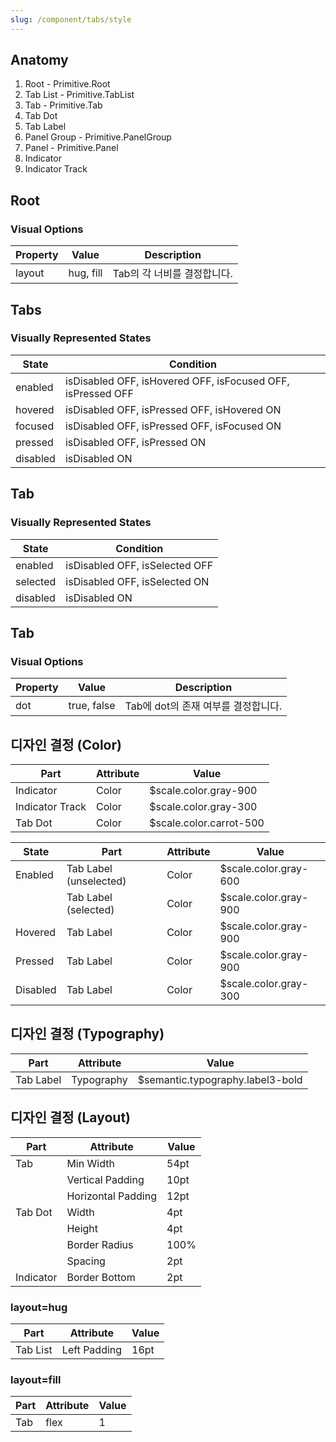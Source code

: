 ```yaml
---
slug: /component/tabs/style
---
```


## Anatomy

1. Root - Primitive.Root
2. Tab List - Primitive.TabList
3. Tab - Primitive.Tab
4. Tab Dot
5. Tab Label
6. Panel Group - Primitive.PanelGroup
7. Panel - Primitive.Panel
8. Indicator
9. Indicator Track

## Root

### Visual Options

| Property | Value     | Description                 |
| -------- | --------- | --------------------------- |
| layout   | hug, fill | Tab의 각 너비를 결정합니다. |

## Tabs

### Visually Represented States

| State    | Condition                                                   |
| -------- | ----------------------------------------------------------- |
| enabled  | isDisabled OFF, isHovered OFF, isFocused OFF, isPressed OFF |
| hovered  | isDisabled OFF, isPressed OFF, isHovered ON                 |
| focused  | isDisabled OFF, isPressed OFF, isFocused ON                 |
| pressed  | isDisabled OFF, isPressed ON                                |
| disabled | isDisabled ON                                               |

## Tab

### Visually Represented States

| State    | Condition                      |
| -------- | ------------------------------ |
| enabled  | isDisabled OFF, isSelected OFF |
| selected | isDisabled OFF, isSelected ON  |
| disabled | isDisabled ON                  |

## Tab

### Visual Options

| Property | Value       | Description                         |
| -------- | ----------- | ----------------------------------- |
| dot      | true, false | Tab에 dot의 존재 여부를 결정합니다. |

## 디자인 결정 (Color)

| Part            | Attribute | Value                   |
| --------------- | --------- | ----------------------- |
| Indicator       | Color     | $scale.color.gray-900   |
| Indicator Track | Color     | $scale.color.gray-300   |
| Tab Dot         | Color     | $scale.color.carrot-500 |

| State    | Part                   | Attribute | Value                 |
| -------- | ---------------------- | --------- | --------------------- |
| Enabled  | Tab Label (unselected) | Color     | $scale.color.gray-600 |
|          | Tab Label (selected)   | Color     | $scale.color.gray-900 |
| Hovered  | Tab Label              | Color     | $scale.color.gray-900 |
| Pressed  | Tab Label              | Color     | $scale.color.gray-900 |
| Disabled | Tab Label              | Color     | $scale.color.gray-300 |

## 디자인 결정 (Typography)

| Part      | Attribute  | Value                            |
| --------- | ---------- | -------------------------------- |
| Tab Label | Typography | $semantic.typography.label3-bold |

## 디자인 결정 (Layout)

| Part      | Attribute          | Value |
| --------- | ------------------ | ----- |
| Tab       | Min Width          | 54pt  |
|           | Vertical Padding   | 10pt  |
|           | Horizontal Padding | 12pt  |
| Tab Dot   | Width              | 4pt   |
|           | Height             | 4pt   |
|           | Border Radius      | 100%  |
|           | Spacing            | 2pt   |
| Indicator | Border Bottom      | 2pt   |

### layout=hug

| Part     | Attribute    | Value |
| -------- | ------------ | ----- |
| Tab List | Left Padding | 16pt  |

### layout=fill

| Part | Attribute | Value |
| ---- | --------- | ----- |
| Tab  | flex      | 1     |
